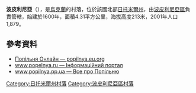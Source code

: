 {{coord|49|57|59|N|29|26|36|E|scale:30000|display=title}}

'''波皮利尼亞'''（{{lang-uk|Попільня}}），是[[烏克蘭|烏克蘭]]的村落，位於該國北部[[日托米爾州|日托米爾州]]，由[[波皮利尼亞區|波皮利尼亞區]]負責管轄，始建於1600年，面積4.31平方公里，海拔高度213米，2001年人口1,879。

==參考資料==
* [http://popilnya.eu.org Попільня Онлайн — popilnya.eu.org] {{Wayback|url=http://popilnya.eu.org/ |date=20130401220230 }}
* [http://popelnya.ru/ www.popelnya.ru — Інформаційний портал] {{Wayback|url=http://popelnya.ru/ |date=20210128073508 }}
* [https://web.archive.org/web/20160304035752/http://popilnya.pp.ua/ www.popilnya.pp.ua — Все про Попільню]

{{DEFAULTSORT:Попільня}}
[[Category:日托米爾州村落|Category:日托米爾州村落]]
[[Category:波皮利尼亞區村落|Category:波皮利尼亞區村落]]


{{Zhytomyr-geo-stub}}